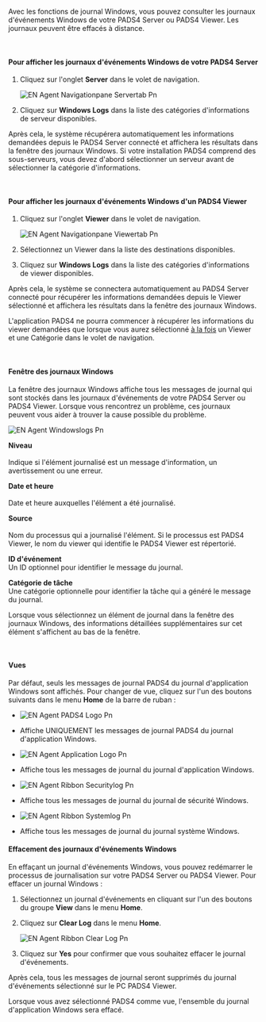 Avec les fonctions de journal Windows, vous pouvez consulter les journaux d'événements Windows de votre PADS4 Server ou PADS4 Viewer. Les journaux peuvent être effacés à distance.

 

#### **Pour afficher les journaux d'événements Windows de votre PADS4 Server**

1. Cliquez sur l'onglet **Server** dans le volet de navigation.

   ![EN Agent Navigationpane Servertab Pn](/images/digital-signage/windows-applications/agent/remote-management-and-monitoring/EN-Agent-Navigationpane-Servertab.png)
2. Cliquez sur **Windows Logs** dans la liste des catégories d'informations de serveur disponibles.

Après cela, le système récupérera automatiquement les informations demandées depuis le PADS4 Server connecté et affichera les résultats dans la fenêtre des journaux Windows. Si votre installation PADS4 comprend des sous-serveurs, vous devez d'abord sélectionner un serveur avant de sélectionner la catégorie d'informations.

 

#### **Pour afficher les journaux d'événements Windows d'un PADS4 Viewer**

1. Cliquez sur l'onglet **Viewer** dans le volet de navigation.

   ![EN Agent Navigationpane Viewertab Pn](/images/digital-signage/windows-applications/agent/remote-management-and-monitoring/EN-Agent-Navigationpane-Viewertab.png)
2. Sélectionnez un Viewer dans la liste des destinations disponibles.
3. Cliquez sur **Windows Logs** dans la liste des catégories d'informations de viewer disponibles.

Après cela, le système se connectera automatiquement au PADS4 Server connecté pour récupérer les informations demandées depuis le Viewer sélectionné et affichera les résultats dans la fenêtre des journaux Windows.

<Warning>
  L'application PADS4 ne pourra commencer à récupérer les informations du viewer demandées que lorsque vous aurez sélectionné <u>à la fois</u> un Viewer et une Catégorie dans le volet de navigation.
</Warning>

 

#### **Fenêtre des journaux Windows**

La fenêtre des journaux Windows affiche tous les messages de journal qui sont stockés dans les journaux d'événements de votre PADS4 Server ou PADS4 Viewer. Lorsque vous rencontrez un problème, ces journaux peuvent vous aider à trouver la cause possible du problème.

![EN Agent Windowslogs Pn](/images/digital-signage/windows-applications/agent/remote-management-and-monitoring/EN-Agent-Windowslogs.png)

**Niveau**\
\
Indique si l'élément journalisé est un message d'information, un avertissement ou une erreur.

**Date et heure**\
\
Date et heure auxquelles l'élément a été journalisé.

**Source**\
\
Nom du processus qui a journalisé l'élément. Si le processus est PADS4 Viewer, le nom du viewer qui identifie le PADS4 Viewer est répertorié.

**ID d'événement**\
Un ID optionnel pour identifier le message du journal.

**Catégorie de tâche**\
Une catégorie optionnelle pour identifier la tâche qui a généré le message du journal.

Lorsque vous sélectionnez un élément de journal dans la fenêtre des journaux Windows, des informations détaillées supplémentaires sur cet élément s'affichent au bas de la fenêtre.

 

#### **Vues**

Par défaut, seuls les messages de journal PADS4 du journal d'application Windows sont affichés. Pour changer de vue, cliquez sur l'un des boutons suivants dans le menu **Home** de la barre de ruban :

* ![EN Agent PADS4 Logo Pn](/images/digital-signage/windows-applications/agent/remote-management-and-monitoring/EN-Agent-PADS4-logo.png)

* Affiche UNIQUEMENT les messages de journal PADS4 du journal d'application Windows.

* ![EN Agent Application Logo Pn](/images/digital-signage/windows-applications/agent/remote-management-and-monitoring/EN-Agent-Application-logo.png)

* Affiche tous les messages de journal du journal d'application Windows.

* ![EN Agent Ribbon Securitylog Pn](/images/digital-signage/windows-applications/agent/remote-management-and-monitoring/EN-Agent-Ribbon-Securitylog.png)

* Affiche tous les messages de journal du journal de sécurité Windows.

* ![EN Agent Ribbon Systemlog Pn](/images/digital-signage/windows-applications/agent/remote-management-and-monitoring/EN-Agent-Ribbon-Systemlog.png)

* Affiche tous les messages de journal du journal système Windows.

#### **Effacement des journaux d'événements Windows**

En effaçant un journal d'événements Windows, vous pouvez redémarrer le processus de journalisation sur votre PADS4 Server ou PADS4 Viewer. Pour effacer un journal Windows :

1. Sélectionnez un journal d'événements en cliquant sur l'un des boutons du groupe **View** dans le menu **Home**.
2. Cliquez sur **Clear Log** dans le menu **Home**.

   ![EN Agent Ribbon Clear Log Pn](/images/digital-signage/windows-applications/agent/remote-management-and-monitoring/EN-Agent-Ribbon-ClearLog.png)
3. Cliquez sur **Yes** pour confirmer que vous souhaitez effacer le journal d'événements.

Après cela, tous les messages de journal seront supprimés du journal d'événements sélectionné sur le PC PADS4 Viewer.

<Tip>
  Lorsque vous avez sélectionné PADS4 comme vue, l'ensemble du journal d'application Windows sera effacé.
</Tip>
